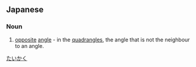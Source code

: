 ==Japanese==
{{ja-kanjitab|たい|かく|yomi=o}}

===Noun===
{{ja-noun|たいかく}}

# {{lb|ja|geometry}} [[opposite]] [[angle]] - in the [[quadrangle]]s, the angle that is not the neighbour to an angle.

[[Category:ja:Geometry|たいかく]]